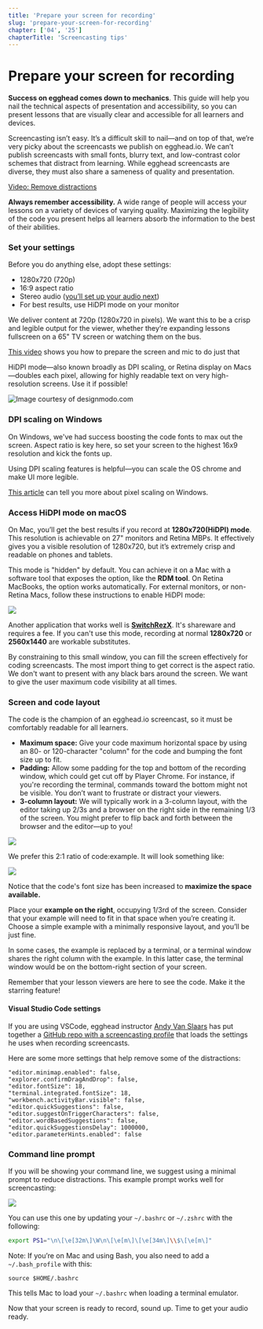 ```yaml
---
title: 'Prepare your screen for recording'
slug: 'prepare-your-screen-for-recording'
chapter: ['04', '25']
chapterTitle: 'Screencasting tips'
---
```


# Prepare your screen for recording

**Success on egghead comes down to mechanics**. This guide will help you nail the technical aspects of presentation and accessibility, so you can present lessons that are visually clear and accessible for all learners and devices.

Screencasting isn’t easy. It’s a difficult skill to nail—and on top of that, we’re very picky about the screencasts we publish on egghead.io. We can’t publish screencasts with small fonts, blurry text, and low-contrast color schemes that distract from learning. While egghead screencasts are diverse, they must also share a sameness of quality and presentation.

[Video: Remove distractions](https://egghead.io/lessons/tools-remove-distractions?play=true)

**Always remember accessibility.** A wide range of people will access your lessons on a variety of devices of varying quality. Maximizing the legibility of the code you present helps all learners absorb the information to the best of their abilities.

### Set your settings

Before you do anything else, adopt these settings:

- 1280x720 (720p)
- 16:9 aspect ratio
- Stereo audio ([you’ll set up your audio next](/set-up-your-audio))
- For best results, use HiDPI mode on your monitor

We deliver content at 720p (1280x720 in pixels). We want this to be a crisp and legible output for the viewer, whether they’re expanding lessons fullscreen on a 65" TV screen or watching them on the bus.

[This video](https://egghead.io/lessons/tools-prepare-to-record-screen-resolution-and-mic-check?play=true) shows you how to prepare the screen and mic to do just that

HiDPI mode—also known broadly as DPI scaling, or Retina display on Macs—doubles each pixel, allowing for highly readable text on very high-resolution screens. Use it if possible!

![Image courtesy of designmodo.com](https://lh3.googleusercontent.com/rMZ4R1qkndexRllRnPZxX1LwwlXyQ-pEd9FzJFqOLuyg-ly7ciad5X57pRjji2GhYL9CBaEpfocx3u0OQoC_2-tj1HqixMVmu3SGk0hKtp7ZCwn351_c9M4UXLXs7ECdzfLSb-K4)

### DPI scaling on Windows

On Windows, we've had success boosting the code fonts to max out the screen. Aspect ratio is key here, so set your screen to the highest 16x9 resolution and kick the fonts up.

Using DPI scaling features is helpful—you can scale the OS chrome and make UI more legible.

[This article](http://www.eizoglobal.com/support/compatibility/dpi_scaling_settings_windows/) can tell you more about pixel scaling on Windows.

### Access HiDPI mode on macOS

On Mac, you’ll get the best results if you record at **1280x720(HiDPI) mode**. This resolution is achievable on 27" monitors and Retina MBPs. It effectively gives you a visible resolution of 1280x720, but it’s extremely crisp and readable on phones and tablets.

This mode is "hidden" by default. You can achieve it on a Mac with a software tool that exposes the option, like the **RDM tool**. On Retina MacBooks, the option works automatically. For external monitors, or non-Retina Macs, follow these instructions to enable HiDPI mode:

![](https://lh5.googleusercontent.com/IzTyjUaF9aGg3L1yGjJQ_qMtL7SzlX-r_zJaF4A6iFMipGXhtFt_jJlpn16oDEj3QdTiOIOnmW6h2WIv1jO3PQrzfIxxYbloXcnncNjTFGpCre1ieaTTgMYKiRxAGFHJRH3Lst0r)

Another application that works well is [**SwitchRezX**](http://www.madrau.com/). It's shareware and requires a fee. If you can't use this mode, recording at normal **1280x720** or **2560x1440** are workable substitutes.

By constraining to this small window, you can fill the screen effectively for coding screencasts. The most import thing to get correct is the aspect ratio. We don't want to present with any black bars around the screen. We want to give the user maximum code visibility at all times.

### Screen and code layout

The code is the champion of an egghead.io screencast, so it must be comfortably readable for all learners.

- **Maximum space:** Give your code maximum horizontal space by using an 80- or 120-character "column" for the code and bumping the font size up to fit.
- **Padding:** Allow some padding for the top and bottom of the recording window, which could get cut off by Player Chrome. For instance, if you're recording the terminal, commands toward the bottom might not be visible. You don’t want to frustrate or distract your viewers.
- **3-column layout:** We will typically work in a 3-column layout, with the editor taking up 2/3s and a browser on the right side in the remaining 1/3 of the screen. You might prefer to flip back and forth between the browser and the editor—up to you!

![](https://lh5.googleusercontent.com/yFu1UkYEzFM_zbwuf6kxZU5WuUwc_zhkaJY6uDSwk32Tega5Mj6rNukMByPiNZseZVyQgxPcRVsB07yh5R6IkiBUHnkm4mtAB9XOGJ4wt3qX0ZYcKw1kTVp0VJ-qNb9wJyctddH4)

We prefer this 2:1 ratio of code:example. It will look something like:

![](https://lh5.googleusercontent.com/uKXJLKCjIN0VsNGGKt8TmUfm_wwUrtBIJcUMYWFMWxbyN2B-zc_NvvWetSZDZ8a3oSj9fby0mwXDt26a5FNz1eC3U8ad48JaO0oiwYB8rey9DB3yJBITT0O6Y-FFSIi9cwsZk1S5)

Notice that the code's font size has been increased to **maximize the space available.**

Place your **example on the right**, occupying 1/3rd of the screen. Consider that your example will need to fit in that space when you’re creating it. Choose a simple example with a minimally responsive layout, and you’ll be just fine.

In some cases, the example is replaced by a terminal, or a terminal window shares the right column with the example. In this latter case, the terminal window would be on the bottom-right section of your screen.

Remember that your lesson viewers are here to see the code. Make it the starring feature!

#### Visual Studio Code settings

If you are using VSCode, egghead instructor [Andy Van Slaars](https://twitter.com/avanslaars) has put together a [GitHub repo with a screencasting profile](https://github.com/avanslaars/code-profiles) that loads the settings he uses when recording screencasts.

Here are some more settings that help remove some of the distractions:

```
"editor.minimap.enabled": false,
"explorer.confirmDragAndDrop": false,
"editor.fontSize": 18,
"terminal.integrated.fontSize": 18,
"workbench.activityBar.visible": false,
"editor.quickSuggestions": false,
"editor.suggestOnTriggerCharacters": false,
"editor.wordBasedSuggestions": false,
"editor.quickSuggestionsDelay": 1000000,
"editor.parameterHints.enabled": false
```

### Command line prompt

If you will be showing your command line, we suggest using a minimal prompt to reduce distractions. This example prompt works well for screencasting:

![](https://lh3.googleusercontent.com/TouVkaQl8WDHTdHxr-u8PiALhO8MVjuOm1m05dtK6k8s2BPbcNDJe6pPH7Q0YXpVBUE0gH5ykLFbYq5VXGghJ---2FrdBhnRi5iGUQSA3Cdfxa2ohb-GfOXIGrTq0S1FKOVsD1wd)

You can use this one by updating your `~/.bashrc` or `~/.zshrc` with the following:

```bash
export PS1="\n\[\e[32m\]\W\n\[\e[m\]\[\e[34m\]\\$\[\e[m\]"
```

Note: If you’re on Mac and using Bash, you also need to add a `~/.bash_profile` with this:

`source $HOME/.bashrc`

This tells Mac to load your `~/.bashrc` when loading a terminal emulator.

Now that your screen is ready to record, sound up. Time to get your audio ready.
